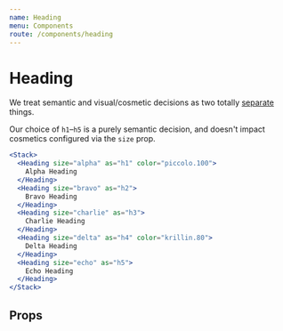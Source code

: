 ```yaml
---
name: Heading
menu: Components
route: /components/heading
---
```



# Heading

We treat semantic and visual/cosmetic decisions as two totally [separate](https://csswizardry.com/2016/02/managing-typography-on-large-apps/) things.

Our choice of `h1`–`h5` is a purely semantic decision, and doesn't impact cosmetics configured via the `size` prop.

```jsx react-live
<Stack>
  <Heading size="alpha" as="h1" color="piccolo.100">
    Alpha Heading
  </Heading>
  <Heading size="bravo" as="h2">
    Bravo Heading
  </Heading>
  <Heading size="charlie" as="h3">
    Charlie Heading
  </Heading>
  <Heading size="delta" as="h4" color="krillin.80">
    Delta Heading
  </Heading>
  <Heading size="echo" as="h5">
    Echo Heading
  </Heading>
</Stack>
```

## Props

<PropsTable of={Heading} />
